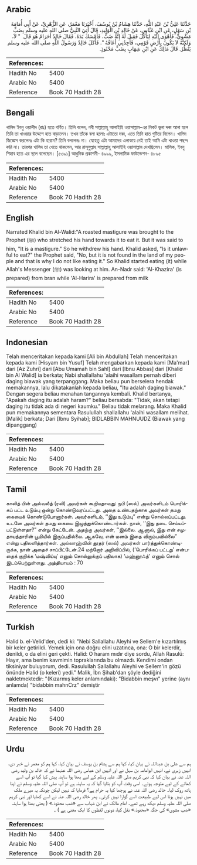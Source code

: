 ## Arabic


<div dir="rtl" lang="ar" style={{fontSize:'larger',backgroundColor:'#f8f9fa',padding:20}}>
حَدَّثَنَا عَلِيُّ بْنُ عَبْدِ اللَّهِ، حَدَّثَنَا هِشَامُ بْنُ يُوسُفَ، أَخْبَرَنَا مَعْمَرٌ، عَنِ الزُّهْرِيِّ، عَنْ أَبِي أُمَامَةَ بْنِ سَهْلٍ، عَنِ ابْنِ عَبَّاسٍ، عَنْ خَالِدِ بْنِ الْوَلِيدِ، قَالَ أُتِيَ النَّبِيُّ صلى الله عليه وسلم بِضَبٍّ مَشْوِيٍّ، فَأَهْوَى إِلَيْهِ لِيَأْكُلَ فَقِيلَ لَهُ إِنَّهُ ضَبٌّ، فَأَمْسَكَ يَدَهُ، فَقَالَ خَالِدٌ أَحَرَامٌ هُوَ قَالَ ‏ "‏ لاَ، وَلَكِنَّهُ لاَ يَكُونُ بِأَرْضِ قَوْمِي، فَأَجِدُنِي أَعَافُهُ ‏"‏‏.‏ فَأَكَلَ خَالِدٌ وَرَسُولُ اللَّهِ صلى الله عليه وسلم يَنْظُرُ‏.‏ قَالَ مَالِكٌ عَنِ ابْنِ شِهَابٍ بِضَبٍّ مَحْنُوذٍ‏.‏
</div>
<div style={{backgroundColor:'#f8f9fa',padding:20, marginBottom: 10}}><table> <thead> <tr> <th>References:</th> <th></th> </tr> </thead> <tbody><tr><td>Hadith No</td><td>5400</td></tr><tr><td>Arabic No</td><td>5400</td></tr><tr><td>Reference</td><td>Book 70 Hadith 28</td></tr></tbody></table></div>

## Bengali


<div dir="ltr" lang="bn" style={{fontSize:'larger',backgroundColor:'#f8f9fa',padding:20}}>
খালিদ ইবনু ওয়ালীদ (রাঃ) হতে বর্ণিত। তিনি বলেন, নবী সাল্লাল্লাহু আলাইহি ওয়াসাল্লাম-এর নিকট ভুনা দব্ব আনা হলে তিনি তা খাওয়ার উদ্দেশে হাত বাড়ালেন। তখন তাঁকে বলা হলোঃ এটাতো দব্ব, এতে তিনি হাত গুটিয়ে নিলেন। খালিদ জিজ্ঞেস করলেনঃ এটা কি হারাম? তিনি বললেনঃ না। যেহেতু এটা আমাদের এলাকায় নেই তাই আমি এটা খাওয়া পছন্দ করি না। তারপর খালিদ তা খেতে থাকলেন, আর রাসূলুল্লাহ সাল্লাল্লাহু আলাইহি ওয়াসাল্লাম দেখছিলেন। মালিক, ইবনু শিহাব হতে এর স্থলে বলেছেন। [৫৩৯১] আধুনিক প্রকাশনী- ৪৯৯৯, ইসলামিক ফাউন্ডেশন- ৪৮৯৫
</div>
<div style={{backgroundColor:'#f8f9fa',padding:20, marginBottom: 10}}><table> <thead> <tr> <th>References:</th> <th></th> </tr> </thead> <tbody><tr><td>Hadith No</td><td>5400</td></tr><tr><td>Arabic No</td><td>5400</td></tr><tr><td>Reference</td><td>Book 70 Hadith 28</td></tr></tbody></table></div>

## English


<div dir="ltr" lang="en" style={{fontSize:'larger',backgroundColor:'#f8f9fa',padding:20}}>
Narrated Khalid bin Al-Walid:"A roasted mastigure was brought to the Prophet (ﷺ) who stretched his hand towards it to eat it. But it was said to him, "It is a mastigure." So he withdrew his hand. Khalid asked, "Is it unlawful to eat?" the Prophet said, "No, but it is not found in the land of my people and that is why I do not like eating it." So Khalid started eating (it) while Allah's Messenger (ﷺ) was looking at him. An-Nadr said: 'Al-Khazira' (is prepared) from bran while 'Al-Harira' is prepared from milk
</div>
<div style={{backgroundColor:'#f8f9fa',padding:20, marginBottom: 10}}><table> <thead> <tr> <th>References:</th> <th></th> </tr> </thead> <tbody><tr><td>Hadith No</td><td>5400</td></tr><tr><td>Arabic No</td><td>5400</td></tr><tr><td>Reference</td><td>Book 70 Hadith 28</td></tr></tbody></table></div>

## Indonesian


<div dir="ltr" lang="id" style={{fontSize:'larger',backgroundColor:'#f8f9fa',padding:20}}>
Telah menceritakan kepada kami [Ali bin Abdullah] Telah menceritakan kepada kami [Hisyam bin Yusuf] Telah mengabarkan kepada kami [Ma'mar] dari [Az Zuhri] dari [Abu Umamah bin Sahl] dari [Ibnu Abbas] dari [Khalid bin Al Walid] ia berkata; Nabi shallallahu 'alaihi wasallam pernah diberi daging biawak yang terpanggang. Maka beliau pun berselera hendak memakannya, lalu dikatakanlah kepada beliau, "Itu adalah daging biawak." Dengan segera beliau menahan tangannya kembali. Khalid bertanya, "Apakah daging itu adalah haram?" beliau bersabda: "Tidak, akan tetapi daging itu tidak ada di negeri kaumku." Beliau tidak melarang. Maka Khalid pun memakannya sementara Rasulullah shallallahu 'alaihi wasallam melihat. [Malik] berkata; Dari [Ibnu Syihab]; BIDLABBIN MAHNUUDZ (Biawak yang dipanggang)
</div>
<div style={{backgroundColor:'#f8f9fa',padding:20, marginBottom: 10}}><table> <thead> <tr> <th>References:</th> <th></th> </tr> </thead> <tbody><tr><td>Hadith No</td><td>5400</td></tr><tr><td>Arabic No</td><td>5400</td></tr><tr><td>Reference</td><td>Book 70 Hadith 28</td></tr></tbody></table></div>

## Tamil


<div dir="ltr" lang="ta" style={{fontSize:'larger',backgroundColor:'#f8f9fa',padding:20}}>
காலித் பின் அல்வலீத் (ரலி) அவர்கள் கூறியதாவது: நபி (ஸல்) அவர்களிடம் பொரிக்கப் பட்ட உடும்பு ஒன்று கொண்டுவரப்பட்டது. அதை உண்பதற்காக அவர்கள் தமது கையைக் கொண்டுபோனார்கள். அவர்களிடம், ‘‘இது உடும்பு” என்று சொல்லப்பட்டது. உடனே அவர்கள் தமது கையை இழுத்துக்கொண்டார்கள். நான், ‘‘இது தடை செய்யப்பட்டுள்ளதா?” என்று கேட்டேன். அதற்கு அவர்கள், ‘‘இல்லை. ஆனால், இது என் சமுதாயத்தாரின் பூமியில் இருப்பதில்லை. ஆகவே, என் மனம் இதை விரும்பவில்லை” என்று பதிலளித்தார்கள். அல்லாஹ்வின் தூதர் (ஸல்) அவர்கள் பார்த்துக்கொண்டிருக்க, நான் அதைச் சாப்பிட்டேன்.24 மற்றோர் அறிவிப்பில், (‘பொரிக்கப் பட்டது’ என்பதைக் குறிக்க ‘மஷ்விய்யு’ எனும் சொல்லுக்குப் பதிலாக) ‘மஹ்னூஃத்’ எனும் சொல் இடம்பெற்றுள்ளது. அத்தியாயம் : 70
</div>
<div style={{backgroundColor:'#f8f9fa',padding:20, marginBottom: 10}}><table> <thead> <tr> <th>References:</th> <th></th> </tr> </thead> <tbody><tr><td>Hadith No</td><td>5400</td></tr><tr><td>Arabic No</td><td>5400</td></tr><tr><td>Reference</td><td>Book 70 Hadith 28</td></tr></tbody></table></div>

## Turkish


<div dir="ltr" lang="tr" style={{fontSize:'larger',backgroundColor:'#f8f9fa',padding:20}}>
Halid b. el-Velid'den, dedi ki: "Nebi Sallallahu Aleyhi ve Sellem'e kızartılmış bir keler getirildi. Yemek için ona doğru elini uzatınca, ona: O bir kelerdir, denildi, o da elini geri çekti. Halid: O haram mıdır diye sordu, Allah Rasulü: Hayır, ama benim kavmimin topraklarında bu olmazdı. Kendimi ondan tiksiniyar buluyorum, dedi. Rasulullah Sallallahu Aleyhi ve Sellem'in gözü önünde Halid (o keleri) yedi." Malik, İbn Şihab'dan şöyle dediğini nakletmektedir: "(Kızarmış keler anlamındaki): "Bidabbin meşvı" yerine (aynı anlamda) "bidabbin mahnCrz" demiştir
</div>
<div style={{backgroundColor:'#f8f9fa',padding:20, marginBottom: 10}}><table> <thead> <tr> <th>References:</th> <th></th> </tr> </thead> <tbody><tr><td>Hadith No</td><td>5400</td></tr><tr><td>Arabic No</td><td>5400</td></tr><tr><td>Reference</td><td>Book 70 Hadith 28</td></tr></tbody></table></div>

## Urdu


<div dir="rtl" lang="ur" style={{fontSize:'larger',backgroundColor:'#f8f9fa',padding:20}}>
ہم سے علی بن عبداللہ نے بیان کیا، کہا ہم سے ہشام بن یوسف نے بیان کیا، کہا ہم کو معمر نے خبر دی، انہیں زہری نے، انہیں ابوامامہ بن سہل نے اور انہیں ابن عباس رضی اللہ عنہما نے کہ خالد بن ولید رضی اللہ عنہ نے بیان کیا کہ نبی کریم صلی اللہ علیہ وسلم کے لیے بھنا ہوا ساہنہ پیش کیا گیا تو آپ اسے کھانے کے لیے متوجہ ہوئے۔ اسی وقت آپ کو بتایا گیا کہ یہ ساہنہ ہے تو آپ صلی اللہ علیہ وسلم نے اپنا ہاتھ روک لیا۔ خالد رضی اللہ عنہ نے پوچھا کیا یہ حرام ہے؟ فرمایا کہ نہیں لیکن چونکہ یہ میرے ملک میں نہیں ہوتا اس لیے طبیعت اسے گوارا نہیں کرتی۔ پھر خالد رضی اللہ عنہ نے اسے کھایا اور نبی کریم صلی اللہ علیہ وسلم دیکھ رہے تھے۔ امام مالک نے ابن شہاب سے «ضب محنوذ‏.‏» ( یعنی بھنا ہوا ساہنہ «ضب مشوی» کی جگہ «محنوذ‏.‏» نقل کیا، دونوں لفظوں کا ایک معنی ہے ) ۔
</div>
<div style={{backgroundColor:'#f8f9fa',padding:20, marginBottom: 10}}><table> <thead> <tr> <th>References:</th> <th></th> </tr> </thead> <tbody><tr><td>Hadith No</td><td>5400</td></tr><tr><td>Arabic No</td><td>5400</td></tr><tr><td>Reference</td><td>Book 70 Hadith 28</td></tr></tbody></table></div>
